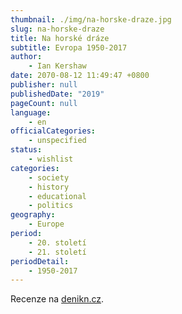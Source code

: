 ```yaml
---
thumbnail: ./img/na-horske-draze.jpg
slug: na-horske-draze
title: Na horské dráze
subtitle: Evropa 1950-2017
author:
    - Ian Kershaw
date: 2070-08-12 11:49:47 +0800
publisher: null
publishedDate: "2019"
pageCount: null
language:
    - en
officialCategories:
    - unspecified
status:
    - wishlist
categories:
    - society
    - history
    - educational
    - politics
geography:
    - Europe
period:
    - 20. století
    - 21. století
periodDetail:
    - 1950-2017
---
```


Recenze na <a href="https://denikn.cz/212530/v-roce-1989-kouzlo-zapadu-bouralo-zdi-zvrhne-se-ted-pribeh-evropy/?ref=in" target="_blank" rel="noreferrer noopener">denikn.cz</a>.
